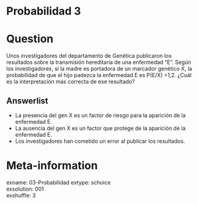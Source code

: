 # Probabilidad 3

Question
========

Unos investigadores del departamento de Genética publicaron los resultados sobre la transmisión hereditaria de una enfermedad “E”. Según los investigadores, si la madre es portadora de un marcador genético X, la probabilidad de que el hijo padezca la enfermedad E es P(E/X) =1,2. 
¿Cuál es la interpretación más correcta de ese resultado?  

Answerlist
----------
* La presencia del gen X es un factor de riesgo para la aparición de la enfermedad E.  
* La ausencia del gen X es un factor que protege de la aparición de la enfermedad E.  
* Los investigadores han cometido un error al publicar los resultados.  

Meta-information
================
exname: 03-Probabilidad
extype: schoice  
exsolution: 001  
exshuffle: 3  

